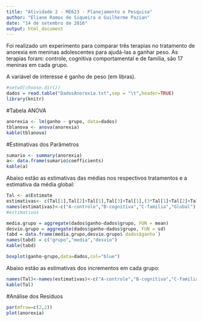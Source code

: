 ```yaml
---
title: "Atividade 2 - ME623 - Planejamento e Pesquisa"
author: "Eliane Ramos de Siqueira e Guilherme Pazian"
date: "14 de setembro de 2016"
output: html_document
---
```

Foi realizado um experimento para comparar três terapias no tratamento de anorexia em meninas adolescentes para ajudá-las a ganhar peso. 
As terapias foram: controle, cognitiva comportamental e de família, são 17 meninas em cada grupo.

A variável de interesse é ganho de peso (em libras).

```r
#setwd(choose.dir())
dados = read.table("DadosAnorexia.txt",sep = "\t",header=TRUE)
library(knitr)
```

#Tabela ANOVA
```r
anorexia <- lm(ganho ~ grupo, data=dados)
tblanova <- anova(anorexia)
kable(tblanova)
```

#Estimativas dos Parâmetros
```r
sumario <- summary(anorexia)
a<- data.frame(sumario$coefficients)
kable(a)
```

Abaixo estão as estimativas das médias nos respectivos tratamentos e a estimativa da média global:

```r
Tal <- a$Estimate
estimativas<- c(Tal[1],Tal[2]+Tal[1],Tal[3]+Tal[1],(3*Tal[1]+Tal[2]+Tal[3])/3)
names(estimativas)<-c("A-controle","B-cognitiva","C-familia","Global")
#estimativas
```

```r

media.grupo = aggregate(dados$ganho~dados$grupo, FUN = mean)
desvio.grupo = aggregate(dados$ganho~dados$grupo, FUN = sd)
tabd = data.frame(media.grupo,desvio.grupo$`dados$ganho`)
names(tabd) = c("grupo","media","desvio")
kable(tabd)

```

```r

boxplot(ganho~grupo,data=dados,col="blue")

```


Abaixo estão as estimativas dos incrementos em cada grupo:

```r
names(Tal)<-names(estimativas)<-c("A-controle","B-cognitiva","C-familia")
kable(Tal)
```



#Análise dos Resíduos

```r
par(mfrow=c(2,2))
plot(anorexia)
```

